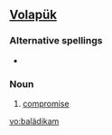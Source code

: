 ==[[Volapük]]==

===Alternative spellings===
*{{l|vo|balaydikam}}

===Noun===
{{infl|vo|noun}}

# [[compromise]]

[[vo:balädikam]]
